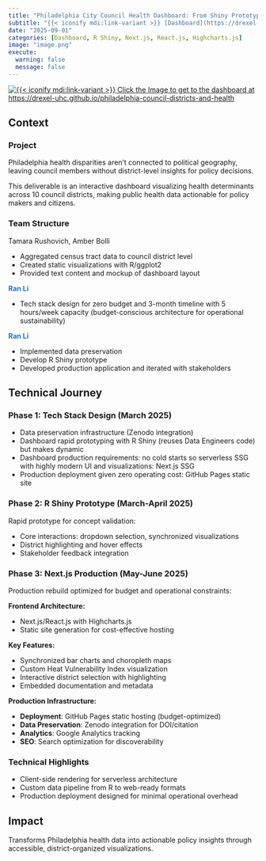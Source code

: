 ```yaml
---
title: "Philadelphia City Council Health Dashboard: From Shiny Prototype to Serverless Production App"
subtitle: "{{< iconify mdi:link-variant >}} [Dashboard](https://drexel-uhc.github.io/philadelphia-council-districts-and-health) &bull; {{< iconify fa6-brands:github >}} [GitHub](https://github.com/Drexel-UHC/philadelphia-council-districts-and-health)"
date: "2025-09-01"
categories: [Dashboard, R Shiny, Next.js, React.js, Highcharts.js]
image: "image.png"
execute: 
  warning: false
  message: false
---
```



[![{{< iconify mdi:link-variant >}} Click the Image to get to the dashboard at https://drexel-uhc.github.io/philadelphia-council-districts-and-health](image.png)](https://drexel-uhc.github.io/philadelphia-council-districts-and-health){fig-align="center"}

## Context

### Project 

Philadelphia health disparities aren't connected to political geography, leaving council members without district-level insights for policy decisions.

This deliverable is an interactive dashboard visualizing health determinants across 10 council districts, making public health data actionable for policy makers and citizens.

### Team Structure


::: {.grid}

::: {.g-col-4}
::: {.callout-note .custom-gray title="Data Engineers"}
Tamara Rushovich, Amber Bolli

- Aggregated census tract data to council district level
- Created static visualizations with R/ggplot2
- Provided text content and mockup of dashboard layout
:::
:::

::: {.g-col-4}
::: {.callout-note title="Data Architect (Ran Li)"}
<span style="font-weight:bold; color:#1976d2;">Ran Li</span>

- Tech stack design for zero budget and 3-month timeline with 5 hours/week capacity (budget-conscious architecture for operational sustainability)
:::
:::

::: {.g-col-4}
::: {.callout-note title="Data Scientist (Ran Li)"}
<span style="font-weight:bold; color:#1976d2;">Ran Li</span>

- Implemented data preservation
- Develop R Shiny prototype
- Developed production application and iterated with stakeholders
:::
:::

:::

## Technical Journey

### Phase 1: Tech Stack Design (March 2025)

- Data preservation infrastructure (Zenodo integration)
- Dashboard rapid prototyping with R Shiny (reuses Data Engineers code) but makes dynamic
- Dashboard production requirements: no cold starts so serverless SSG with highly modern UI and visualizations: Next.js SSG
- Production deployment given zero operating cost: GitHub Pages static site

### Phase 2: R Shiny Prototype (March-April 2025)

Rapid prototype for concept validation:

- Core interactions: dropdown selection, synchronized visualizations
- District highlighting and hover effects
- Stakeholder feedback integration

### Phase 3: Next.js Production (May-June 2025)

Production rebuild optimized for budget and operational constraints:

**Frontend Architecture:**

- Next.js/React.js with Highcharts.js
- Static site generation for cost-effective hosting

**Key Features:**

- Synchronized bar charts and choropleth maps
- Custom Heat Vulnerability Index visualization
- Interactive district selection with highlighting
- Embedded documentation and metadata

**Production Infrastructure:**

- **Deployment**: GitHub Pages static hosting (budget-optimized)
- **Data Preservation**: Zenodo integration for DOI/citation
- **Analytics**: Google Analytics tracking
- **SEO**: Search optimization for discoverability

### Technical Highlights

- Client-side rendering for serverless architecture
- Custom data pipeline from R to web-ready formats
- Production deployment designed for minimal operational overhead

## Impact

Transforms Philadelphia health data into actionable policy insights through accessible, district-organized visualizations.